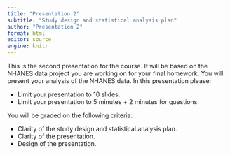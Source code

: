 ```yaml
---
title: "Presentation 2"
subtitle: "Study design and statistical analysis plan"
author: "Presentation 2"
format: html
editor: source
engine: knitr
---
```


This is the second presentation for the course. It will be based on the NHANES data project you are working on for your final homework. You will present your analysis of the NHANES data.  In this presentation please:

+ Limit your presentation to 10 slides.
+ Limit your presentation to 5 minutes + 2 minutes for questions.

You will be graded on the following criteria:

+ Clarity of the study design and statistical analysis plan.
+ Clarity of the presentation.
+ Design of the presentation.
